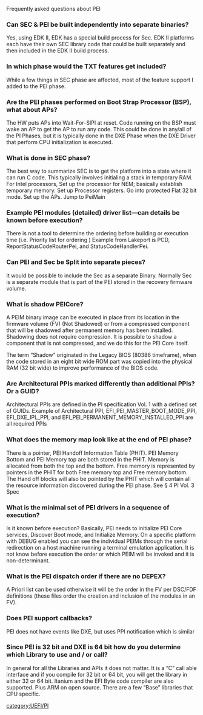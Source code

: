 Frequently asked questions about PEI

===Can SEC & PEI be built independently into separate binaries?===
Yes, using EDK II, EDK has a special build process for Sec. EDK II platforms each have their own SEC library code that could be built separately and then included in the EDK II build process. 


===In which phase would the TXT features get included?===
While a few things in SEC phase are affected,  most of the feature support I added to  the PEI phase. 


===Are the PEI phases performed on Boot Strap Processor (BSP), what about APs?===
The HW puts APs into Wait-For-SIPI at reset.  Code running on the BSP must wake an AP to get the AP to run any code.  This could be done in any/all of the PI Phases, but it is typically done in the DXE Phase when the DXE Driver that perform CPU initialization is executed.


===What is done in SEC phase?===
The best way to summarize SEC is to get the platform into a state where it can run C code.  This typically involves initialing a stack in temporary RAM. For Intel processors, Set up the processor for NEM; basically establish temporary memory. Set up Processor registers. Go into protected Flat 32 bit mode. Set up the APs. Jump to PeiMain 


===Example PEI modules (detailed) driver list—can details be known before execution?===
There is not a tool to determine the ordering before building or execution time (i.e. Priority list for ordering ) Example from Lakeport is PCD,  ReportStatusCodeRouterPei, and StatusCodeHandlerPei. 


===Can PEI and Sec be Split into separate pieces?===
It would be possible to include the Sec as a separate Binary. Normally Sec is a separate module that is part of the PEI stored in the recovery firmware volume. 


===What is shadow PEICore?===
A PEIM binary image can be executed in place from its location in the firmware volume (FV) (Not Shadowed) or from a compressed component that will be shadowed after permanent memory has been installed. Shadowing does not require compression.  It is possible to shadow a component that is not compressed, and we do this for the PEI Core itself.

The term “Shadow” originated in the Legacy BIOS (80386 timeframe), when the code stored in an eight bit wide ROM part was copied into the physical RAM (32 bit wide) to improve performance of the BIOS code.


===Are Architectural PPIs marked differently than additional PPIs?  Or a GUID?===
Architectural PPIs are defined in the PI specification Vol. 1 with a defined set of GUIDs. Example of Architectural PPI, EFI_PEI_MASTER_BOOT_MODE_PPI, EFI_DXE_IPL_PPI, and EFI_PEI_PERMANENT_MEMORY_INSTALLED_PPI  are all required PPIs


===What does the memory map look like at the end of PEI phase?===
There is a pointer, PEI Handoff Information Table (PHIT). PEI Memory Bottom and PEI Memory top are both stored in the PHIT.  Memory is allocated from both the top and the bottom.  Free memory is represented by pointers in the PHIT for both Free memory top and Free memory bottom.  The Hand off blocks will also be pointed by the PHIT which will contain all the resource information discovered during the PEI phase. See § 4 PI Vol. 3 Spec


===What is the minimal set of PEI drivers in a sequence of execution?===  
Is it known before execution?  Basically, PEI needs to initialize PEI Core services, Discover Boot mode, and Initialize Memory. On a specific platform with DEBUG enabled you can see the individual PEIMs through the serial redirection on a host machine running a terminal emulation application. It is not know before execution the order or which PEIM will be invoked and it is non-determinant. 


===What is the PEI dispatch order if there are no DEPEX?=== 
A Priori list can be used otherwise it will be the order in the FV per DSC/FDF definitions (these files order the creation and inclusion of the modules in an FV).


===Does PEI support callbacks?=== 
PEI does not have events like DXE, but uses PPI notification which is similar


===Since PEI is 32 bit and DXE is 64 bit how do you determine which Library to use and / or call?===
In general for all the Libraries and APIs it does not matter. It is a  “C” call able interface and if you compile for 32 bit or 64 bit, you will get the library in either 32 or 64 bit. Itanium and the EFI Byte code compiler are also supported. Plus ARM on open source.  
There are a few “Base” libraries that CPU specific.


<!-- [[category:FAQ]] -->
[[category:UEFI/PI]]
<!-- [[category:PEI]] -->